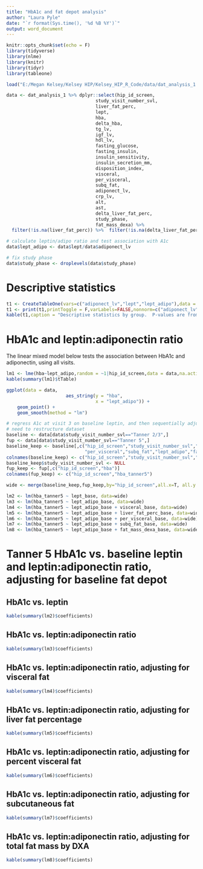 ```yaml
---
title: "HbA1c and fat depot analysis"
author: "Laura Pyle"
date: "`r format(Sys.time(), '%d %B %Y')`"
output: word_document
---
```


```r
knitr::opts_chunk$set(echo = F)
library(tidyverse)
library(nlme)
library(knitr)
library(tidyr)
library(tableone)
```

```r
load("E:/Megan Kelsey/Kelsey HIP/Kelsey_HIP_R_Code/data/dat_analysis_1.RData")
```

```r
data <- dat_analysis_1 %>% dplyr::select(hip_id_screen,
                                 study_visit_number_svl,
                                 liver_fat_perc,
                                 lept,
                                 hba,
                                 delta_hba,
                                 tg_lv,
                                 igf_lv,
                                 hdl_lv,
                                 fasting_glucose,
                                 fasting_insulin,
                                 insulin_sensitivity,
                                 insulin_secretion_mm,
                                 disposition_index,
                                 visceral,
                                 per_visceral,
                                 subq_fat,
                                 adiponect_lv,
                                 crp_lv,
                                 alt,
                                 ast,
                                 delta_liver_fat_perc,
                                 study_phase,
                                 fat_mass_dexa) %>% 
  filter(!is.na(liver_fat_perc)) %>%  filter(!is.na(delta_liver_fat_perc))

# calculate leptin/adipo ratio and test association with A1c
data$lept_adipo <- data$lept/data$adiponect_lv

# fix study phase
data$study_phase <- droplevels(data$study_phase)
```

# Descriptive statistics

```r
t1 <- CreateTableOne(vars=c("adiponect_lv","lept","lept_adipo"),data = data[data$study_visit_number_svl=="Tanner 2/3",],strata = "study_phase")
t1 <- print(t1,printToggle = F,varLabels=FALSE,nonnorm=c("adiponect_lv","lept","lept_adipo"))
kable(t1,caption = "Descriptive statistics by group.  P-values are from the Mann-Whitney test.")
```

# HbA1c and leptin:adiponectin ratio

The linear mixed model below tests the association between HbA1c and adiponectin, using all visits.  

```r
lm1 <- lme(hba~lept_adipo,random = ~1|hip_id_screen,data = data,na.action = na.omit)
kable(summary(lm1)$tTable)

ggplot(data = data, 
                      aes_string(y = "hba",
                                 x = "lept_adipo")) +
    geom_point() +
    geom_smooth(method = "lm")
```


```r
# regress A1c at visit 3 on baseline leptin, and then sequentially adjust for fat depot variables at baseline
# need to restructure dataset
baseline <- data[data$study_visit_number_svl=="Tanner 2/3",]
fup <- data[data$study_visit_number_svl=="Tanner 5",]
baseline_keep <- baseline[,c("hip_id_screen","study_visit_number_svl","lept","visceral","liver_fat_perc",
                             "per_visceral","subq_fat","lept_adipo","fat_mass_dexa")]
colnames(baseline_keep) <- c("hip_id_screen","study_visit_number_svl","lept_base","visceral_base","liver_fat_perc_base",                             "per_visceral_base","subq_fat_base","lept_adipo_base","fat_mass_dexa_base")
baseline_keep$study_visit_number_svl <- NULL
fup_keep <- fup[,c("hip_id_screen","hba")]
colnames(fup_keep) <- c("hip_id_screen","hba_tanner5")

wide <- merge(baseline_keep,fup_keep,by="hip_id_screen",all.x=T, all.y = T)

lm2 <- lm(hba_tanner5 ~ lept_base, data=wide)
lm3 <- lm(hba_tanner5 ~ lept_adipo_base, data=wide)
lm4 <- lm(hba_tanner5 ~ lept_adipo_base + visceral_base, data=wide)
lm5 <- lm(hba_tanner5 ~ lept_adipo_base + liver_fat_perc_base, data=wide)
lm6 <- lm(hba_tanner5 ~ lept_adipo_base + per_visceral_base, data=wide)
lm7 <- lm(hba_tanner5 ~ lept_adipo_base + subq_fat_base, data=wide)
lm8 <- lm(hba_tanner5 ~ lept_adipo_base + fat_mass_dexa_base, data=wide)

```

# Tanner 5 HbA1c vs. baseline leptin and leptin:adiponectin ratio, adjusting for baseline fat depot

## HbA1c vs. leptin

```r
kable(summary(lm2)$coefficients)
```

## HbA1c vs. leptin:adiponectin ratio

```r
kable(summary(lm3)$coefficients)
```

## HbA1c vs. leptin:adiponectin ratio, adjusting for visceral fat

```r
kable(summary(lm4)$coefficients)
```

## HbA1c vs. leptin:adiponectin ratio, adjusting for liver fat percentage

```r
kable(summary(lm5)$coefficients)
```

## HbA1c vs. leptin:adiponectin ratio, adjusting for percent visceral fat

```r
kable(summary(lm6)$coefficients)
```

## HbA1c vs. leptin:adiponectin ratio, adjusting for subcutaneous fat

```r
kable(summary(lm7)$coefficients)
```

## HbA1c vs. leptin:adiponectin ratio, adjusting for total fat mass by DXA

```r
kable(summary(lm8)$coefficients)
```
